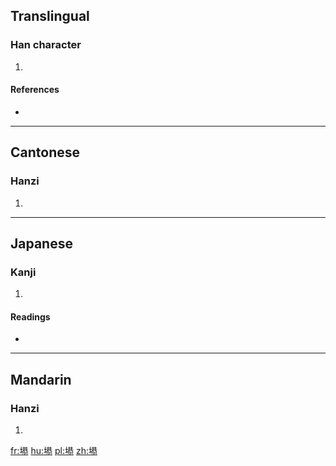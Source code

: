 ==Translingual==

===Han character===
{{Han char|rn=32|rad=土|as=10|sn=13|four=4413<sub>3</sub>|canj=土廿金心 (GTCP)|ids=⿰[[土]][[恭]]}}

# {{defn|Han|sort=土10}}

====References====
* {{Han ref|kx=0236.341|dkj=05381|hdz=10470.070|uh=5868|ud=22632|bh=DCE3|bd=56547}}

----

==Cantonese==

===Hanzi===
{{yue-hanzi|jyut=gung1|y=gung1}}

# {{defn|lang=yue|sort=土10}}

----

==Japanese==

===Kanji===
{{ja-kanji|grade=|rs=土10}}

# {{defn|lang=ja|sort=土10}}

====Readings====
* {{ja-readings|on=[[きょう]] (kyō)|kun=}}

----

==Mandarin==

===Hanzi===
{{cmn-hanzi|pin=[[gōng]] ([[gong1]])|wg=kung<sup>1</sup>}}

# {{defn|lang=cmn|sort=土10}}

[[fr:塨]]
[[hu:塨]]
[[pl:塨]]
[[zh:塨]]